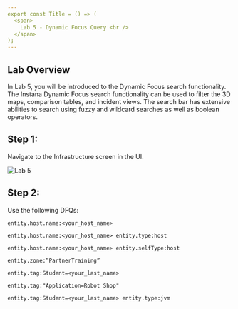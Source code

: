 ```yaml
---
export const Title = () => (
  <span>
    Lab 5 - Dynamic Focus Query <br />
  </span>
);
---
```

## Lab Overview

In Lab 5, you will be introduced to the Dynamic Focus search functionality. 
The Instana Dynamic Focus search functionality can be used to filter the 3D maps, comparison tables, and incident views. 
The search bar has extensive abilities to search using fuzzy and wildcard searches as well as boolean operators.

## Step 1:
Navigate to the Infrastructure screen in the UI.

![Lab 5](images/lab5.1.png)

## Step 2:

Use the following DFQs: 

```
entity.host.name:<your_host_name> 
```

```
entity.host.name:<your_host_name> entity.type:host 
```

```
entity.host.name:<your_host_name> entity.selfType:host 
```

```
entity.zone:”PartnerTraining” 
```

```
entity.tag:Student=<your_last_name> 
```

```
entity.tag:"Application=Robot Shop"
```

```
entity.tag:Student=<your_last_name> entity.type:jvm 
```
